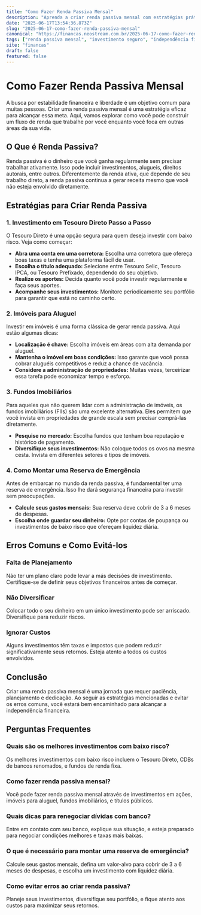 ```yaml
---
title: "Como Fazer Renda Passiva Mensal"
description: "Aprenda a criar renda passiva mensal com estratégias práticas e seguras. Comece hoje a construir sua independência financeira."
date: "2025-06-17T13:54:36.873Z"
slug: "2025-06-17-como-fazer-renda-passiva-mensal"
canonical: "https://financas.neostream.com.br/2025-06-17-como-fazer-renda-passiva-mensal"
tags: ["renda passiva mensal", "investimento seguro", "independência financeira", "tesouro direto", "imóveis"]
site: "financas"
draft: false
featured: false
---
```


# Como Fazer Renda Passiva Mensal

A busca por estabilidade financeira e liberdade é um objetivo comum para muitas pessoas. Criar uma renda passiva mensal é uma estratégia eficaz para alcançar essa meta. Aqui, vamos explorar como você pode construir um fluxo de renda que trabalhe por você enquanto você foca em outras áreas da sua vida.

## O Que é Renda Passiva?

Renda passiva é o dinheiro que você ganha regularmente sem precisar trabalhar ativamente. Isso pode incluir investimentos, alugueis, direitos autorais, entre outros. Diferentemente da renda ativa, que depende de seu trabalho direto, a renda passiva continua a gerar receita mesmo que você não esteja envolvido diretamente.

## Estratégias para Criar Renda Passiva

### 1. Investimento em Tesouro Direto Passo a Passo

O Tesouro Direto é uma opção segura para quem deseja investir com baixo risco. Veja como começar:

- **Abra uma conta em uma corretora:** Escolha uma corretora que ofereça boas taxas e tenha uma plataforma fácil de usar.
- **Escolha o título adequado:** Selecione entre Tesouro Selic, Tesouro IPCA, ou Tesouro Prefixado, dependendo do seu objetivo.
- **Realize os aportes:** Decida quanto você pode investir regularmente e faça seus aportes.
- **Acompanhe seus investimentos:** Monitore periodicamente seu portfólio para garantir que está no caminho certo.

### 2. Imóveis para Aluguel

Investir em imóveis é uma forma clássica de gerar renda passiva. Aqui estão algumas dicas:

- **Localização é chave:** Escolha imóveis em áreas com alta demanda por aluguel.
- **Mantenha o imóvel em boas condições:** Isso garante que você possa cobrar aluguéis competitivos e reduz a chance de vacância.
- **Considere a administração de propriedades:** Muitas vezes, terceirizar essa tarefa pode economizar tempo e esforço.

### 3. Fundos Imobiliários

Para aqueles que não querem lidar com a administração de imóveis, os fundos imobiliários (FIIs) são uma excelente alternativa. Eles permitem que você invista em propriedades de grande escala sem precisar comprá-las diretamente.

- **Pesquise no mercado:** Escolha fundos que tenham boa reputação e histórico de pagamento.
- **Diversifique seus investimentos:** Não coloque todos os ovos na mesma cesta. Invista em diferentes setores e tipos de imóveis.

### 4. Como Montar uma Reserva de Emergência

Antes de embarcar no mundo da renda passiva, é fundamental ter uma reserva de emergência. Isso lhe dará segurança financeira para investir sem preocupações.

- **Calcule seus gastos mensais:** Sua reserva deve cobrir de 3 a 6 meses de despesas.
- **Escolha onde guardar seu dinheiro:** Opte por contas de poupança ou investimentos de baixo risco que ofereçam liquidez diária.

## Erros Comuns e Como Evitá-los

### Falta de Planejamento

Não ter um plano claro pode levar a más decisões de investimento. Certifique-se de definir seus objetivos financeiros antes de começar.

### Não Diversificar

Colocar todo o seu dinheiro em um único investimento pode ser arriscado. Diversifique para reduzir riscos.

### Ignorar Custos

Alguns investimentos têm taxas e impostos que podem reduzir significativamente seus retornos. Esteja atento a todos os custos envolvidos.

## Conclusão

Criar uma renda passiva mensal é uma jornada que requer paciência, planejamento e dedicação. Ao seguir as estratégias mencionadas e evitar os erros comuns, você estará bem encaminhado para alcançar a independência financeira.

## Perguntas Frequentes

### Quais são os melhores investimentos com baixo risco?
Os melhores investimentos com baixo risco incluem o Tesouro Direto, CDBs de bancos renomados, e fundos de renda fixa.

### Como fazer renda passiva mensal?
Você pode fazer renda passiva mensal através de investimentos em ações, imóveis para aluguel, fundos imobiliários, e títulos públicos.

### Quais dicas para renegociar dívidas com banco?
Entre em contato com seu banco, explique sua situação, e esteja preparado para negociar condições melhores e taxas mais baixas.

### O que é necessário para montar uma reserva de emergência?
Calcule seus gastos mensais, defina um valor-alvo para cobrir de 3 a 6 meses de despesas, e escolha um investimento com liquidez diária.

### Como evitar erros ao criar renda passiva?
Planeje seus investimentos, diversifique seu portfólio, e fique atento aos custos para maximizar seus retornos.